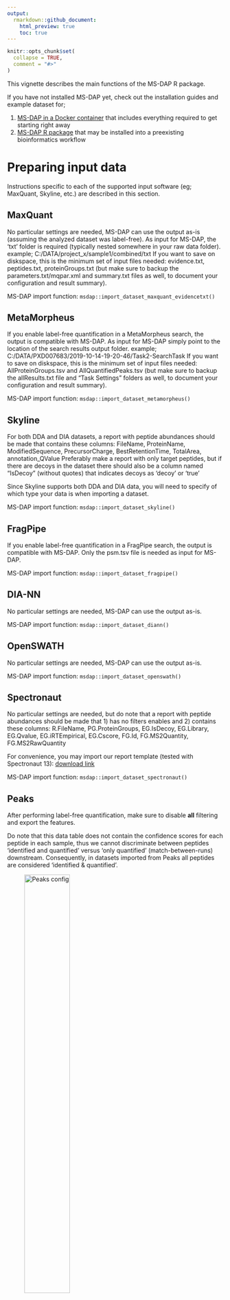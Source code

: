 ```yaml
---
output: 
  rmarkdown::github_document:
    html_preview: true
    toc: true
---
```


```r
knitr::opts_chunk$set(
  collapse = TRUE,
  comment = "#>"
)
```


This vignette describes the main functions of the MS-DAP R package.

If you have not installed MS-DAP yet, check out the installation guides and example dataset for;

1) [MS-DAP in a Docker container](docker.md) that includes everything required to get starting right away
2) [MS-DAP R package](rpackage.md) that may be installed into a preexisting bioinformatics workflow



# Preparing input data

Instructions specific to each of the supported input software (eg; MaxQuant, Skyline, etc.) are described in this section.

## MaxQuant
No particular settings are needed, MS-DAP can use the output as-is (assuming the analyzed dataset was label-free).
As input for MS-DAP, the 'txt' folder is required (typically nested somewhere in your raw data folder). example; C:/DATA/project_x/sample1/combined/txt
If you want to save on diskspace, this is the minimum set of input files needed: evidence.txt, peptides.txt, proteinGroups.txt (but make sure to backup the parameters.txt/mqpar.xml and summary.txt files as well, to document your configuration and result summary).

MS-DAP import function: `msdap::import_dataset_maxquant_evidencetxt()`


## MetaMorpheus
If you enable label-free quantification in a MetaMorpheus search, the output is compatible with MS-DAP.
As input for MS-DAP simply point to the location of the search results output folder. example; C:/DATA/PXD007683/2019-10-14-19-20-46/Task2-SearchTask
If you want to save on diskspace, this is the minimum set of input files needed: AllProteinGroups.tsv and AllQuantifiedPeaks.tsv (but make sure to backup the allResults.txt file and "Task Settings" folders as well, to document your configuration and result summary).

MS-DAP import function: `msdap::import_dataset_metamorpheus()`


## Skyline
For both DDA and DIA datasets, a report with peptide abundances should be made that contains these columns: FileName, ProteinName, ModifiedSequence, PrecursorCharge, BestRetentionTime, TotalArea, annotation_QValue
Preferably make a report with only target peptides, but if there are decoys in the dataset there should also be a column named "IsDecoy" (without quotes) that indicates decoys as 'decoy' or 'true'

Since Skyline supports both DDA and DIA data, you will need to specify of which type your data is when importing a dataset.

MS-DAP import function: `msdap::import_dataset_skyline()`


## FragPipe
If you enable label-free quantification in a FragPipe search, the output is compatible with MS-DAP. Only the psm.tsv file is needed as input for MS-DAP.

MS-DAP import function: `msdap::import_dataset_fragpipe()`


## DIA-NN
No particular settings are needed, MS-DAP can use the output as-is.

MS-DAP import function: `msdap::import_dataset_diann()`


## OpenSWATH
No particular settings are needed, MS-DAP can use the output as-is.

MS-DAP import function: `msdap::import_dataset_openswath()`


## Spectronaut
No particular settings are needed, but do note that a report with peptide abundances should be made that 1) has no filters enables and 2) contains these columns: R.FileName, PG.ProteinGroups, EG.IsDecoy, EG.Library, EG.Qvalue, EG.iRTEmpirical, EG.Cscore, FG.Id, FG.MS2Quantity, FG.MS2RawQuantity

For convenience, you may import our report template (tested with Spectronaut 13): <a id="raw-url" href="https://raw.githubusercontent.com/ftwkoopmans/msdap/doc/misc/MS-DAP Format.rs">download link</a>

MS-DAP import function: `msdap::import_dataset_spectronaut()`


## Peaks
After performing label-free quantification, make sure to disable **all** filtering and export the features.

Do note that this data table does not contain the confidence scores for each peptide in each sample, thus we cannot discriminate between peptides 'identified and quantified' versus 'only quantified' (match-between-runs) downstream. Consequently, in datasets imported from Peaks all peptides are considered 'identified & quantified'.

![Peaks config](misc/peaks_config.png){width=50%}

MS-DAP import function: `msdap::import_dataset_peaks()`


## OpenMS
_Support is experimental, we are currently extending the OpenMS workflows supported by MS-DAP_.

For now, label-free DDA data processed by OpenMS are only compatible with MS-DAP if a workflow was used analogous to the tutorial by Hannes Rost  @  https://abibuilder.informatik.uni-tuebingen.de/archive/openms/Tutorials/Data/iPRG2015_Hannes/

To make it easier for MS-DAP users to get started with a compatible OpenMS workflow, and construct a standardized script for integrated testing of OpenMS + MS-DAP, we created a .bat script for Windows computers that performs the suggested workflow, available for download here: - [openms_lfq_workflow_v0.2.bat](misc/openms_lfq_workflow_v0.2.bat)

input: mzML and fasta files. output: mzTab file compatible with MS-DAP

_Windows .bat script explained_
This script applies an OpenMS workflow for label-free data analysis to all mzML files in the same directory using the fasta files on the same location.
workflow is the same as the iPRG2015 OpenMS tutorial by Hannes Rost

requirements:
- OpenMS 2 (our test system runs version 2.5)
- MSGFPlus installed as OpenMS thirdparty plugin
- Percolator installed as OpenMS thirdparty plugin
- java runtime is required for MSGFPlus, you probably have this but in case of problems/errors with MSGFPlus grab latest version from www.java.com
- after installation of the above, you may need to reboot first as we found on some test systems

1) place this .bat file in the directory where your input files are
2) input: centroided mzML files  +  fasta files WITHOUT decoys (will be generated on-the-fly)
3) output: mzTab output file compatible with MS-DAP  +  consensusXML for (optional) further processing by OpenMS

MS-DAP import function: `msdap::import_dataset_openms_mztab()`


## ProteomeDiscoverer
_Support is experimental, we are currently extending the PD workflows supported by MS-DAP_.

Input data must contain Percolator PEP scores for each PSM, so after the search engine node (eg; Sequest HT) make sure to connect the Percolator node.

As input for MS-DAP, the PSMs.txt file from a PD label-free quantification workflow is used.

Example PD workflow:
Processing Step: PWF_QE_Precursor_Quan_and_LFQ_SequestHT_Percolator
Consensus Step: CWF_Comprehensive_Enhanced Annotation_LFQ_and_Precursor_Quan
Consensus Step: add the "result exporter" (drag&drop from side panel to bottom panel)

Optionally, tweak label-free data analysis settings to explore effects on MS-DAP assessment of your dataset:
Consensus step -->> "peptide and protein filter" -->> Peptide Confidence At Least -->> change to medium
Processing Step -->> change precursor quantification from peak (height) to area

MS-DAP was tested with the results of the above workflow applied to the PXD007683 dataset.

MS-DAP import function: `msdap::import_dataset_proteomediscoverer_txt()`



# Annotated example

The main steps in MS-DAP analyses are:

1. prepare data

    1.1 import files from MaxQuant/Skyline/Spectronaut/etc.

    1.2 import fasta files

    1.3 import sample metadata

    1.4 define contrasts

2. run pipeline

3. inspect QC report

4. optionally, adjust settings and re-run



## Import data

Below R snippets describe a typical workflow that can be used as a template for analyzing your datasets.

Don't forget to update file paths, and make sure to use forward slashes (instead of backslashes) to denote the full paths.


```r
library(msdap)

# this example imports a DDA dataset from metamorpheus.
# See above sections for appropriate commands to import data from other upstream software
dataset = import_dataset_metamorpheus(
  path = "C:/<path>/Task2-SearchTask", 
  # proteins with a lower Q-value than this threshold are removed
  protein_qval_threshold = 0.05, 
  # if you instead want to collapse precursors at the plain sequence level, use: collapse_peptide_by = "sequence_plain"
  collapse_peptide_by = "sequence_modified"
)

# this should be the exact same fasta files used to generate the above input data!
dataset = import_fasta(
  dataset, 
  files = c("C:/<path>/fasta/UniProt_2018-05/UP000000589_10090.fasta", 
            "C:/<path>/fasta/UniProt_2018-05/UP000000589_10090_additional.fasta")
)

# optionally, remove proteins (and their respective peptides) from the dataset that match some user filters.
# in this example, we apply a regular expression to the fasta header of each protein to remove IGGs and keratins (useful for IP experiments)
# in DIA experiments, you may also want to auto-detect and remove the IRT peptides, provided the IRT fasta file was used while creating the spectral library and the fasta header forthe irt protein matches the built-in regex filter (case insensitive); |IRT| OR |IRT_KIT| OR "Biognosys iRT"
# finally, one can remove known contaminants by providing an array of gene symbols (which are also matched to fasta headers)
dataset = remove_proteins_by_name(
  dataset, 
  regular_expression = "ig \\S+ chain|keratin|GN=(krt|try|igk|igg|igkv|ighv|ighg)",
  remove_irt_peptides = FALSE,
  gene_symbols = c("gene1", "othergenesymbol")
)
```


**optionally updating peptide-to-protein mappings**

_This experimental feature is optional and still in development. Only MaxQuant searches can be used to update the protein_id assigned to each peptide in a dataset for now._

In some situations, you may want to update the peptide-to-protein mappings in a dataset. For example in Spectronaut DIA analyses: when using a MaxQuant search as input for a Spectronaut spectral library the razor-peptide assignments are lost and peptides are instead assigned to all respective protein groups. If you would rather use the peptide-to-protein mapping exactly as intially inferred by MaxQuant, use the code snippet below.


example code snippet;
```r
dataset = import_dataset_spectronaut("C:/data/experiment1/spectronaut_output/report.xls")
dataset = update_protein_mapping_from_maxquant(dataset, path_maxquant = "C:/data/experiment1/maxquant_output/txt", remove_shared = TRUE)
```


## Sample metadata table

The sample metadata table describes all samples in your dataset.

Workflow:

1. after initially loading a dataset, create a sample metadata template
2. edit the template in Excel or LibreOffice Calc
   - specify the group/condition of each sample in the 'group' column
   - indicate which samples are outliers by setting 'exclude' entries to TRUE
   - add additional columns with any metadata, that describe the sample batch, gel, etc.
3) save the Excel file and import the sample metadata in R

```r
# create a template file to describe your sample metadata
write_template_for_sample_metadata(dataset, "C:/<path>/samples.xlsx", overwrite = FALSE)

# ! edit this sample metadata table in Excel/LibreOffice Calc !

# finally, import your updated sample metadata file
dataset = import_sample_metadata(dataset, "C:/<path>/samples.xlsx")
```

Note that QC figures are automatically generated for all provided sample metadata! Numeric values are color-coded on a continuous scale (eg; from light to dark) while non-numeric values are considered discrete values and color-coded using diverging colors. We encourage users to describe experimental circumstances relevant for potential batch effects, as further described in the introduction vignette.


## Define contrasts

Optionally, define contrasts that specify which sample groups you want to compare. If none are provided, differential expression analysis is skipped. So you can make QC reports and completely skip DEA.

format: a list of lists, where each item must be a sample group defined in your sample metadata table.

typical wild-type _vs_ knockout;
```r
dataset = setup_contrasts(dataset, contrast_list = list(c("WT", "KO")))
```

A more elaborate example that shows how to define multiple contrasts and define contrasts containing multiple groups;

```r
dataset = setup_contrasts(dataset, 
                          list(# control vs cond1
                            c("control", "cond1"),
                            # control vs cond1,cond2 (eg; we here combine 2 sample groups on the right-hand side of this contrast)
                            list(c("control"), c("cond1", "cond2")),
                            # control,rescue vs cond1,cond2
                            list(c("control", "rescue"), c("cond1", "cond2"))
                          ))

# technical note: be mindful of brackets and commas when making these nested structures!
# technical note: each element in a list must be separated by a comma
```


## Apply pipeline
```r
dataset = analysis_quickstart(
  dataset,
  ## peptide filter criteria applied to replicate samples within a sample group
  # You only have to provide active filters (but specify at least 1)
  # respective params; filter_min_detect, filter_fraction_detect, filter_min_quant, filter_fraction_quant
  #
  # recommended settings, DDA: at least 1 detect (MS/MS ID) and quantified in at least 3 replicates and ~75% of replicates
  # recommended settings, DIA: detect (confidence score < threshold) in at least 3 replicates and ~75% of replicates
  filter_min_detect = 1,
  filter_min_quant = 3,
  filter_fraction_detect = 0.75,
  filter_fraction_quant = 0.75,
  ## filter criteria on protein level
  filter_topn_peptides = 0, # set to 0 to disable topN filtering. if enabled, a typical setting would be between 5 and 15
  filter_min_peptide_per_prot = 1,

  ## two distinct approaches to selecting peptides can be used for downstream statistical analysis: 1) 'within contrast' and 2) 'apply filter to all sample groups'
  # 1) determine within each contrast (eg; group A vs group B) what peptides can be used by applying above peptide filter criteria and then apply normalization to this data subset
  # advantaguous in datasets with many groups; this maximizes the number of peptides used in each contrast (eg; let peptide p be observed in groups A and B, not in C. we'd want to use it in A vs B, not in A vs C)
  # as a disadvantage, this complicates interpretation since the exact data used is different in each contrast (slightly different peptides and normalization in each contrast)
  #
  # 2) apply above filter criteria to each sample group (eg; a peptide must past these filter rules in every sample group) and then apply normalization
  # this data matrix is then used for all downstream statistics
  # advantage; simple and robust
  # disadvantage; potentially miss out on (group-specific) peptides/data-points that may fail filter criteria in just 1 group, particularly in large datasets with 4+ groups
  # set filter_by_contrast = FALSE for this option
  # 
  # note; if there are just 2 sample groups (eg; WT vs KO), this point is moot as both approaches are the same
  filter_by_contrast = FALSE,

  ## normalization algorithm. recommended best-practise is c("vsn", "modebetween"), which applies vsn (quite strong normalization reducing variation) and then balances between-group foldchanges with modebetween
  # normalization algorithms. options; "", "vsn", "loess", "rlr", "msempire", "vwmb", "modebetween". Provide an array of options to run each algorithm consecutively
  norm_algorithm = "vwmb",

  ## differential expression analysis
  # algorithms for differential expression analysis. options: ebayes, msempire, msqrob
  # provide an array of options to run multiple models (in parallel), their results can be compared in the QC report and output Excel table. 
  dea_algorithm = c("ebayes", "msempire", "msqrob"),
  # significance cutoff used in QC plots and 'significant' column in output Excel tables
  dea_qvalue_threshold = 0.05,
  # threshold for significance of log2 foldchanges. Set to zero to disregard, a positive value to apply a cutoff to absolute foldchanges or use bootstrap analyses to infer a suitable foldchange threshold by providing either NA or a negative value. default: 0
  dea_log2foldchange_threshold = NA,

  ## Quality Control reports
  # whether to create the Quality Control report, set to FALSE to skip (eg; to just do statistics and skip the time-consuming report creation)
  output_qc_report = TRUE,
  # whether to create a plot for each protein detailing all of it's peptide abundances. options: "" or "none" to disable, "signif"=significant proteins only, "all"=all proteins, "complete"=all proteins and split by DE algorithm
  # relatively time consuming, suggested to skip during initial/explorative data analyses
  output_peptide_plots = "none",

  ## where to store results
  # whether to create an Excel document with all peptide abundances, with multiple sheets indicating results from all filters applied. For large datasets this results in huge files, so only recommended for small datasets. options: FALSE, TRUE
  output_abundance_tables = TRUE,
  # output directory where all output files are stored, must be an existing directory
  output_dir = "C:/<path>/",
  # optionally, automatically create a subdirectory (within output_dir) that has the current date&time as name and store results there
  output_within_timestamped_subdirectory = FALSE
)

# optionally, print a summary. 
# Very convenient when quickly iterating/exploring various DEA settings. For example:
# a) disable all output files to speed things up (output_qc_report=FALSE, output_peptide_plots="none", output_abundance_tables=FALSE)
# b) use only ebayes for DEA to speed things up (dea_algorithm = "ebayes"). note; we mostly use; dea_algorithm = c("ebayes", "msempire", "msqrob")
# c) change parameters (eg; filtering rules/normalization/signif or foldchange threshold) -->> run pipeline -->> print summary -->> iterate again
print_dataset_summary(dataset)
```

